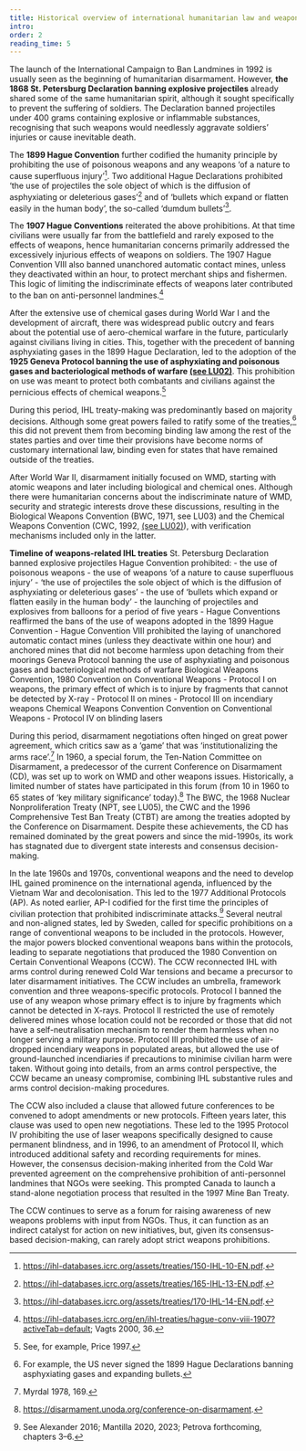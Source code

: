 ```yaml
---
title: Historical overview of international humanitarian law and weapons rules
intro:
order: 2
reading_time: 5
---
```


The launch of the International Campaign to Ban Landmines in 1992 is usually seen as the beginning of humanitarian disarmament. However, **the 1868 St. Petersburg Declaration banning explosive projectiles** already shared some of the same humanitarian spirit, although it sought specifically to prevent the suffering of soldiers. The Declaration banned projectiles under 400 grams containing explosive or inflammable substances, recognising that such weapons would needlessly aggravate soldiers’ injuries or cause inevitable death.

The **1899 Hague Convention** further codified the humanity principle by prohibiting the use of poisonous weapons and any weapons ‘of a nature to cause superfluous injury’[^1].  Two additional Hague Declarations prohibited ‘the use of projectiles the sole object of which is the diffusion of asphyxiating or deleterious gases’[^2] and of ‘bullets which expand or flatten easily in the human body’, the so-called ‘dumdum bullets’[^3].
<Figure
  src="Chatgpt-Hague-Convention.png"
  caption="AI-generated artistic depiction by ChatGPT of the 1899 Hague Convention negotiations"
  alt="AI-generated artistic depiction by ChatGPT of the 1899 Hague Convention negotiations. The image portrays a grand diplomatic hall with high ceilings, chandeliers, and ornate decorations, reflecting the formal setting of the time. A large wooden table sits at the center, surrounded by white male diplomats in 19th-century suits, as was historically accurate for international diplomacy of that era. Some are actively debating, while others are listening or signing documents. A large parchment labeled 'Hague Convention 1899' is prominently displayed on the table, symbolizing the treaty's focus on humanitarian principles and arms control. The image conveys a sense of diplomacy, negotiation, and international cooperation in a historical context. "
  size="medium"
  credit=""
  license=""
></Figure>

The **1907 Hague Conventions** reiterated the above prohibitions. At that time civilians were usually far from the battlefield and rarely exposed to the effects of weapons, hence humanitarian concerns primarily addressed the excessively injurious effects of weapons on soldiers. The 1907 Hague Convention VIII also banned unanchored automatic contact mines, unless they deactivated within an hour, to protect merchant ships and fishermen. This logic of limiting the indiscriminate effects of weapons later contributed to the ban on anti-personnel landmines.[^4]

After the extensive use of chemical gases during World War I and the development of aircraft, there was widespread public outcry and fears about the potential use of aero-chemical warfare in the future, particularly against civilians living in cities. This, together with the precedent of banning asphyxiating gases in the 1899 Hague Declaration, led to the adoption of the **1925 Geneva Protocol banning the use of asphyxiating and poisonous gases and bacteriological methods of warfare [(see LU02)](/lu-02/)**. This prohibition on use was meant to protect both combatants and civilians against the pernicious effects of chemical weapons.[^5]

During this period, IHL treaty-making was predominantly based on majority decisions. Although some great powers failed to ratify some of the treaties,[^6] this did not prevent them from becoming binding law among the rest of the states parties and over time their provisions have become norms of customary international law, binding even for states that have remained outside of the treaties.

After World War II, disarmament initially focused on WMD, starting with atomic weapons and later including biological and chemical ones. Although there were humanitarian concerns about the indiscriminate nature of WMD, security and strategic interests drove these discussions, resulting in the Biological Weapons Convention (BWC, 1971, see LU03) and the Chemical Weapons Convention (CWC, 1992, [(see LU02)](/lu-02/)), with verification mechanisms included only in the latter.

**Timeline of weapons-related IHL treaties**
<Timeline>
  <Event date="1868" title="St. Petersburg Declaration">
    St. Petersburg Declaration banned explosive projectiles
  </Event>
  <Event date="1899" title="Hague Convention">
    Hague Convention prohibited:
    - the use of poisonous weapons
    - the use of weapons ‘of a nature to cause superfluous injury’
    - ‘the use of projectiles the sole object of which is the diffusion of asphyxiating or deleterious gases’
    - the use of ‘bullets which expand or flatten easily in the human body’
    - the launching of projectiles and explosives from balloons for a period of five years
  </Event>
  <Event date="1907" title="Hague Conventions">
    - Hague Conventions reaffirmed the bans of the use of weapons adopted in the 1899 Hague Convention
    - Hague Convention VIII prohibited the laying of unanchored automatic contact mines (unless they deactivate within one hour) and anchored mines that did not become harmless upon detaching from their moorings
  </Event>
  <Event date="1925" title="Geneva Protocol">
    Geneva Protocol banning the use of asphyxiating and poisonous gases and bacteriological methods of warfare
  </Event>
  <Event date="1971" title="Biological Weapons Convention">
    Biological Weapons Convention, 1980
  </Event>
  <Event date="1980" title="Convention on Conventional Weapons">
    Convention on Conventional Weapons
    - Protocol I on weapons, the primary effect of which is to injure by fragments that cannot be detected by X-ray
    - Protocol II on mines
    - Protocol III on incendiary weapons
  </Event>
  <Event date="1992" title="Chemical Weapons Convention">
    Chemical Weapons Convention
  </Event>
  <Event date="1995" title="Convention on Conventional Weapons">
    Convention on Conventional Weapons
    - Protocol IV on blinding lasers

  </Event>

</Timeline>



During this period, disarmament negotiations often hinged on great power agreement, which critics saw as a ‘game’ that was ‘institutionalizing the arms race’.[^7] In 1960, a special forum, the Ten-Nation Committee on Disarmament, a predecessor of the current Conference on Disarmament (CD), was set up to work on WMD and other weapons issues. Historically, a limited number of states have participated in this forum (from 10 in 1960 to 65 states of ‘key military significance’ today).[^8] The BWC, the 1968 Nuclear Nonproliferation Treaty (NPT, see LU05), the CWC and the 1996 Comprehensive Test Ban Treaty (CTBT) are among the treaties adopted by the Conference on Disarmament. Despite these achievements, the CD has remained dominated by the great powers and since the mid-1990s, its work has stagnated due to divergent state interests and consensus decision-making.

In the late 1960s and 1970s, conventional weapons and the need to develop IHL gained prominence on the international agenda, influenced by the Vietnam War and decolonisation. This led to the 1977 Additional Protocols (AP). As noted earlier, AP-I codified for the first time the principles of civilian protection that prohibited indiscriminate attacks.[^9] Several neutral and non-aligned states, led by Sweden, called for specific prohibitions on a range of conventional weapons to be included in the protocols. However, the major powers blocked conventional weapons bans within the protocols, leading to separate negotiations that produced the 1980 Convention on Certain Conventional Weapons (CCW). The CCW reconnected IHL with arms control during renewed Cold War tensions and became a precursor to later disarmament initiatives. The CCW includes an umbrella, framework convention and three weapons-specific protocols. Protocol I banned the use of any weapon whose primary effect is to injure by fragments which cannot be detected in X-rays. Protocol II restricted the use of remotely delivered mines whose location could not be recorded or those that did not have a self-neutralisation mechanism to render them harmless when no longer serving a military purpose. Protocol III prohibited the use of air-dropped incendiary weapons in populated areas, but allowed the use of ground-launched incendiaries if precautions to minimise civilian harm were taken.
Without going into details, from an arms control perspective, the CCW became an uneasy compromise, combining IHL substantive rules and arms control decision-making procedures.

The CCW also included a clause that allowed future conferences to be convened to adopt amendments or new protocols. Fifteen years later, this clause was used to open new negotiations. These led to the 1995 Protocol IV prohibiting the use of laser weapons specifically designed to cause permanent blindness, and in 1996, to an amendment of Protocol II, which introduced additional safety and recording requirements for mines. However, the consensus decision-making inherited from the Cold War prevented agreement on the comprehensive prohibition of anti-personnel landmines that NGOs were seeking. This prompted Canada to launch a stand-alone negotiation process that resulted in the 1997 Mine Ban Treaty.

The CCW continues to serve as a forum for raising awareness of new weapons problems with input from NGOs. Thus, it can function as an indirect catalyst for action on new initiatives, but, given its consensus-based decision-making, can rarely adopt strict weapons prohibitions.


[^1]: https://ihl-databases.icrc.org/assets/treaties/150-IHL-10-EN.pdf.
[^2]: https://ihl-databases.icrc.org/assets/treaties/165-IHL-13-EN.pdf.
[^3]: https://ihl-databases.icrc.org/assets/treaties/170-IHL-14-EN.pdf.
[^4]: https://ihl-databases.icrc.org/en/ihl-treaties/hague-conv-viii-1907?activeTab=default; Vagts 2000, 36.
[^5]: See, for example, Price 1997.
[^6]: For example, the US never signed the 1899 Hague Declarations banning asphyxiating gases and expanding bullets.
[^7]: Myrdal 1978, 169.
[^8]: https://disarmament.unoda.org/conference-on-disarmament.
[^9]: See Alexander 2016; Mantilla 2020, 2023; Petrova forthcoming, chapters 3–6.
